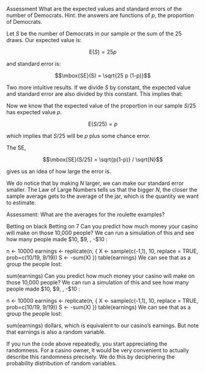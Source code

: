Assessment
What are the expected values and standard errors of the number of Democrats. Hint: the answers are functions of $p$, the proportion of Democrats.

Let $S$ be the number of Democrats in our sample or the sum of the 25 draws. Our expected value is:

$$\mbox{E}(S) = 25p$$

and standard error is:

$$\mbox{SE}(S) = \sqrt{25 p (1-p)}$$

Two more intuitive results. If we divide $S$ by constant, the expected value and standard error are also divided by this constant. This implies that:

Now we know that the expected value of the proportion in our sample $S/25$ has expected value $p$.

$$\mbox{E}(S/25) = p$$

which implies that $S/25$ will be $p$ plus some chance error.

The SE,

$$\mbox{SE}(S/25) = \sqrt{p(1-p)} / \sqrt{N}$$

gives us an idea of how large the error is.

We do notice that by making $N$ larger, we can make our standard error smaller. The Law of Large Numbers tells us that the bigger $N$, the closer the sample average gets to the average of the jar, which is the quantity we want to estimate.

Assessment:
What are the averages for the roulette examples?

Betting on black
Betting on 7
Can you predict how much money your casino will make on those 10,000 people? We can run a simulation of this and see how many people made $10, $9, \dots, -$10 :

n <- 10000
earnings <- replicate(n, {
  X <- sample(c(-1,1), 10, replace = TRUE, prob=c(10/19, 9/19))
  S <- -sum(X)
})
table(earnings)
We can see that as a group the people lost:

sum(earnings)
Can you predict how much money your casino will make on those 10,000 people? We can run a simulation of this and see how many people made $10, $9, \dots, -$10 :

n <- 10000
earnings <- replicate(n, {
  X <- sample(c(-1,1), 10, replace = TRUE, prob=c(10/19, 9/19))
  S <- -sum(X)
})
table(earnings)
We can see that as a group the people lost:

sum(earnings)
dollars, which is equivalent to our casino's earnings. But note that earnings is also a random variable.

If you run the code above repeatedly, you start appreciating the randomness. For a casino owner, it would be very convenient to actually describe this randomness precisely. We do this by deciphering the probability distribution of random variables.
